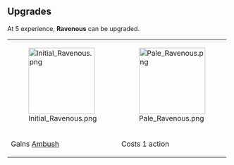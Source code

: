 {{Card
|rarity = Rare
|decktype = Battle
|cardtype = Maneuver
|character = Sal
|keywords = [[Ability]],[[Heal]],[[Expend]]
|upgradeable = Yes
|expreq = 5
|upgrade1 = Initial Ravenous
|upgrade2 = Pale Ravenous}}
{{Quote|Hey, buddy, you gonna eat that?}}

==Upgrades==
At 5 experience, '''Ravenous''' can be upgraded.
{| class="wikitable" style="text-align:center"
|-
|[[File:Initial Ravenous.png|150px]]
|[[File:Pale Ravenous.png|150px]]
|-
!Gains [[Ambush]]
!Costs 1 action
|}